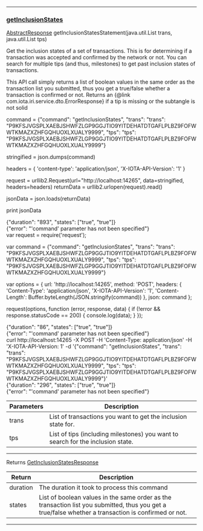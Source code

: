 
---
### [getInclusionStates](https://github.com/iotaledger/iri/blob/dev/src/main/java/com/iota/iri/service/API.java#L750)
 [AbstractResponse](/javadoc/com/iota/iri/service/dto/abstractresponse/) getInclusionStatesStatement(java.util.List trans, java.util.List tps)

Get the inclusion states of a set of transactions. 
 This is for determining if a transaction was accepted and confirmed by the network or not. 
 You can search for multiple tips (and thus, milestones) to get past inclusion states of transactions.

 This API call simply returns a list of boolean values in the same order as the transaction list you submitted, thus you get a true/false whether a transaction is confirmed or not.
 Returns an {@link com.iota.iri.service.dto.ErrorResponse} if a tip is missing or the subtangle is not solid

<Tabs> 

<Tab language="Python">

<Section type="request">

command = {"command": "getInclusionStates", "trans": "trans": "P9KFSJVGSPLXAEBJSHWFZLGP9GGJTIO9YITDEHATDTGAFLPLBZ9FOFWWTKMAZXZHFGQHUOXLXUALY9999", "tps": "tps": "P9KFSJVGSPLXAEBJSHWFZLGP9GGJTIO9YITDEHATDTGAFLPLBZ9FOFWWTKMAZXZHFGQHUOXLXUALY9999"}

stringified = json.dumps(command)

headers = {
    'content-type': 'application/json',
    'X-IOTA-API-Version': '1'
}

request = urllib2.Request(url="http://localhost:14265", data=stringified, headers=headers)
returnData = urllib2.urlopen(request).read()

jsonData = json.loads(returnData)

print jsonData
</Section>

<Section type="response">
{"duration": "893", "states": ["true", "true"]}
</Section>

<Section type="error">
{"error": "'command' parameter has not been specified"}
</Section>

<Tab language="NodeJS">

<Section type="request">
var request = require('request');

var command = {"command": "getInclusionStates", "trans": "trans": "P9KFSJVGSPLXAEBJSHWFZLGP9GGJTIO9YITDEHATDTGAFLPLBZ9FOFWWTKMAZXZHFGQHUOXLXUALY9999", "tps": "tps": "P9KFSJVGSPLXAEBJSHWFZLGP9GGJTIO9YITDEHATDTGAFLPLBZ9FOFWWTKMAZXZHFGQHUOXLXUALY9999"}

var options = {
  url: 'http://localhost:14265',
  method: 'POST',
  headers: {
    'Content-Type': 'application/json',
		'X-IOTA-API-Version': '1',
    'Content-Length': Buffer.byteLength(JSON.stringify(command))
  },
  json: command
};

request(options, function (error, response, data) {
  if (!error && response.statusCode == 200) {
    console.log(data);
  }
});
</Section>

<Section type="response">
{"duration": "86", "states": ["true", "true"]}
</Section>

<Section type="error">
{"error": "'command' parameter has not been specified"}
</Section>

<Tab language="cURL">

<Section type="request">
curl http://localhost:14265 
-X POST 
-H 'Content-Type: application/json' 
-H 'X-IOTA-API-Version: 1' 
-d '{"command": "getInclusionStates", "trans": "trans": "P9KFSJVGSPLXAEBJSHWFZLGP9GGJTIO9YITDEHATDTGAFLPLBZ9FOFWWTKMAZXZHFGQHUOXLXUALY9999", "tps": "tps": "P9KFSJVGSPLXAEBJSHWFZLGP9GGJTIO9YITDEHATDTGAFLPLBZ9FOFWWTKMAZXZHFGQHUOXLXUALY9999"}'
</Section>

<Section type="response">
{"duration": "296", "states": ["true", "true"]}
</Section>

<Section type="error">
{"error": "'command' parameter has not been specified"}
</Section>
</Tabs<



***
	
|Parameters | Description |
|--|--|
| trans | List of transactions you want to get the inclusion state for. |
| tps | List of tips (including milestones) you want to search for the inclusion state. |

***

Returns [GetInclusionStatesResponse](/javadoc/com/iota/iri/service/dto/getinclusionstatesresponse/)

|Return | Description |
|--|--|
| duration | The duration it took to process this command |
| states | List of boolean values in the same order as the transaction list you submitted, thus you get a true/false whether a transaction is confirmed or not. |
***